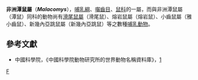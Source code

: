 {{Automatic taxobox
| taxon = Malacomys
| image = 
| image_caption = 
| authority = Milne-Edwards, 1877
}}
'''非洲潭鼠屬'''（'''''Malacomys'''''），[[哺乳綱|哺乳綱]]、[[囓齒目|囓齒目]]、[[鼠科|鼠科]]的一屬，而與非洲潭鼠屬（潭鼠）同科的動物尚有[[滑尾鼠屬|滑尾鼠屬]]（滑尾鼠）、熔岩鼠屬（熔岩鼠）、小齒鼠屬（雅小齒鼠）、新幾內亞跳鼠屬（新幾內亞跳鼠）等之數種[[哺乳動物|哺乳動物]]。

==參考文獻==
*中國科學院，《中國科學院動物研究所的世界動物名稱資料庫》，[https://web.archive.org/web/20050718232917/http://vzd.brim.ac.cn/division/fauna/index.asp]

{{Taxonbar}}

[[Category:鼠亚科|F]]